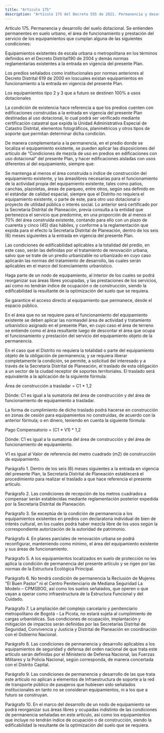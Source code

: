 ```yaml
---
title: "Artículo 175"
description: "Artículo 175 del Decreto 555 de 2021. Permanencia y desarrollo del suelo dotacional."
---
```


Artículo 175. Permanencia y desarrollo del suelo dotacional. Se entienden permanentes en suelo urbano, el área de funcionamiento y prestación del servicio de los equipamientos que cumplan alguna de las siguientes condiciones:
 
Equipamientos existentes de escala urbana o metropolitana en los términos definidos en el Decreto Distrital190 de 2004 y demás normas reglamentarias existentes a la entrada en vigencia del presente Plan. 
 
Los predios señalados como institucionales por normas anteriores al Decreto Distrital 619 de 2000 en loscuales existan equipamientos en funcionamiento a la entrada en vigencia del presente Plan.
 
Los equipamientos tipo 2 y 3 que a futuro se destinen 100% a usos dotacionales
 
La condición de existencia hace referencia a que los predios cuenten con edificaciones construidas a la entrada en vigencia del presente Plan destinadas al uso dotacional, lo cual podrá ser verificado mediante certificación catastral que expida la Unidad Administrativa Especial de Catastro Distrital, elementos fotográficos, planimétricos y otros tipos de soporte que permitan determinar dicha condición.
 
De manera complementaria a la permanencia, en el predio donde se localiza el equipamiento existente, se pueden aplicar las disposiciones del artículo de “Condiciones de mezcla de uso en predios en edificaciones con uso dotacional” del presente Plan, y hacer edificaciones aisladas con usos diferentes al del equipamiento, siempre que:
 
Se mantenga al menos el área construida o índice de construcción del equipamiento existente, y las áreaslibres necesarias para el funcionamiento de la actividad propia del equipamiento existente, tales como patios, canchas, plazoletas, áreas de parqueo, entre otros, según sea definido en el estándar de calidad espacial, siempre que el Distrito no requiera el equipamiento existente, o parte de este, para otro uso dotacional o proyecto de utilidad pública o interés social. Lo anterior será certificado por la Secretaría Distrital de Planeación, previa consulta a la entidad que pertenezca el servicio que predomine, en una proporción de al menos el 70% del área construida existente, contando para ello con un plazo de cuarenta y cinco (45) días hábiles, y conforme a la reglamentación que expida para el efecto la Secretaría Distrital de Planeación, dentro de los seis (6) meses siguientes a la entrada en vigencia del presente Plan.
 
Las condiciones de edificabilidad aplicables a la totalidad del predio, en este caso, serán las definidas por el tratamiento de renovación urbana, salvo que se trate de un predio urbanizable no urbanizado en cuyo caso aplicarán las normas del tratamiento de desarrollo, las cuales serán aplicables en el marco del licenciamiento urbanístico.
 
Haga parte de un nodo de equipamiento, al interior de los cuales se podrá reorganizar sus áreas libres yocupadas, y las prestaciones de los servicios, así como no tendrán índice de ocupación o de construcción, siendo la edificabilidad la resultante de la optimización del suelo que se requiera.
 
Se garantice el acceso directo al equipamiento que permanece, desde el espacio público.
 
En el área que no se requiere para el funcionamiento del equipamiento existente se deben aplicar las normasdel área de actividad y tratamiento urbanístico asignado en el presente Plan, en cuyo caso el área de terreno se entiende como el área resultante luego de descontar el área que ocupa el funcionamiento y prestación del servicio del equipamiento objeto de la permanencia.
 
En el caso que el Distrito no requiera la totalidad o parte del equipamiento objeto de la obligación de permanencia, y se requiera liberar completamente la condición, se permite, a solicitud del interesado y a través de la Secretaría Distrital de Planeación, el traslado de esta obligación a un sector de la ciudad receptor de soportes territoriales. El traslado será equivalente a la aplicación de la siguiente fórmula:
 
Área de construcción a trasladar = C1 * 1,2
 
Dónde: C1 es igual a la sumatoria del área de construcción y del área de funcionamiento de equipamiento a trasladar.
 
La forma de cumplimiento de dicho traslado podrá hacerse en construcción en zonas de cesión para equipamientos no construidas, de acuerdo con la anterior fórmula; o en dinero, teniendo en cuenta la siguiente fórmula:
 
Pago Compensatorio = (C1 * V1) * 1,2
 
Dónde: C1 es igual a la sumatoria del área de construcción y del área de funcionamiento de equipamiento.
 
V1 es igual al Valor de referencia del metro cuadrado (m2) de construcción de equipamiento.
 
Parágrafo 1. Dentro de los seis (6) meses siguientes a la entrada en vigencia del presente Plan, la Secretaría Distrital de Planeación establecerá el procedimiento para realizar el traslado a que hace referencia el presente artículo.
 
Parágrafo 2. Las condiciones de recepción de los metros cuadrados a compensar serán establecidas mediante reglamentación posterior expedida por la Secretaría Distrital de Planeación.
 
Parágrafo 3. Se exceptúa de la condición de permanencia a los equipamientos existentes en predios con declaratoria individual de bien de interés cultural, en los cuales podrá haber mezcla libre de los usos según la correspondiente autorización de la autoridad de patrimonio.
 
Parágrafo 4. En planes parciales de renovación urbana se podrá reconfigurar, manteniendo como mínimo, el área del equipamiento existente y sus áreas de funcionamiento.
 
Parágrafo 5. A los equipamientos localizados en suelo de protección no les aplica la condición de permanencia del presente artículo y se rigen por las normas de la Estructura Ecológica Principal.
 
Parágrafo 6. No tendrá condición de permanencia la Reclusión de Mujeres “El Buen Pastor” ni el Centro Penitenciario de Mediana Seguridad La Modelo – CPMSBOG, así como los suelos señalados, que operen o que vayan a operar como infraestructura de la Estructura Funcional y del Cuidado.
 
Parágrafo 7. La ampliación del complejo carcelario y penitenciario metropolitano de Bogotá – La Picota, no estará sujeta al cumplimiento de cargas urbanísticas. Sus condiciones de ocupación, implantación y mitigación de impactos serán definidas por las Secretarías Distrital de Seguridad, Convivencia y Justicia y Distrital de Planeación en coordinación con el Gobierno Nacional.
 
Parágrafo 8. Las condiciones de permanencia y desarrollo aplicables a los equipamientos de seguridad y defensa del orden nacional de que trata este artículo serán definidas por el Ministerio de Defensa Nacional, las Fuerzas Militares y la Policía Nacional, según corresponda, de manera concertada con el Distrito Capital.
 
Parágrafo 9. Las condiciones de permanencia y desarrollo de las que trata este artículo no aplican a elementos de Infraestructura de soporte a la red de transporte público de pasajeros que hubiesen sido señalados institucionales en tanto no se consideran equipamientos, ni a los que a futuro se construyan.
 
Parágrafo 10. En el marco del desarrollo de un nodo de equipamiento se podrá reorganizar sus áreas libres y ocupadas indistinto de las condiciones de permanencia señaladas en este artículo, así como los equipamientos que incluye no tendrán índice de ocupación o de construcción, siendo la edificabilidad la resultante de la optimización del suelo que se requiera.